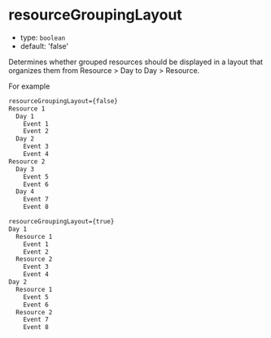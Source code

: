 
# resourceGroupingLayout

- type: `boolean`
- default: 'false'

Determines whether grouped resources should be displayed in a layout that organizes them from Resource > Day to Day > Resource.

For example

```md
resourceGroupingLayout={false}
Resource 1
  Day 1
    Event 1
    Event 2
  Day 2
    Event 3
    Event 4
Resource 2
  Day 3
    Event 5
    Event 6
  Day 4
    Event 7
    Event 8

resourceGroupingLayout={true}
Day 1
  Resource 1
    Event 1
    Event 2
  Resource 2
    Event 3
    Event 4
Day 2
  Resource 1
    Event 5
    Event 6
  Resource 2
    Event 7
    Event 8
```

<Story id="props--resource-grouping-layout" />

